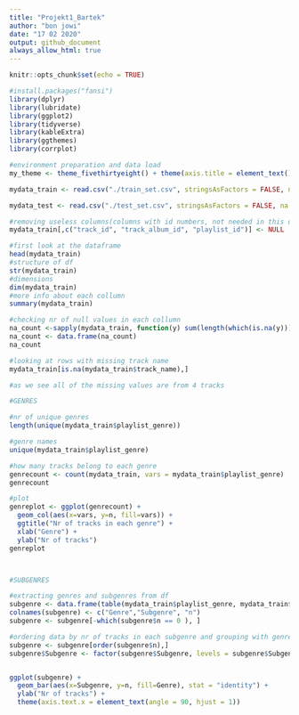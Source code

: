 ```yaml
---
title: "Projekt1_Bartek"
author: "bon jowi"
date: "17 02 2020"
output: github_document
always_allow_html: true
---
```


```r
knitr::opts_chunk$set(echo = TRUE)
```

```r
#install.packages("fansi")
library(dplyr)
library(lubridate)
library(ggplot2)
library(tidyverse)
library(kableExtra)
library(ggthemes)
library(corrplot)
```


```r
#environment preparation and data load
my_theme <- theme_fivethirtyeight() + theme(axis.title = element_text(), axis.title.x = element_text())

mydata_train <- read.csv("./train_set.csv", stringsAsFactors = FALSE, na.strings="")

mydata_test <- read.csv("./test_set.csv", stringsAsFactors = FALSE, na.strings="")
```

```r
#removing useless columns(columns with id numbers, not needed in this data analysis)
mydata_train[,c("track_id", "track_album_id", "playlist_id")] <- NULL

```

```r
#first look at the dataframe
head(mydata_train)
#structure of df
str(mydata_train)
#dimensions
dim(mydata_train)
#more info about each collumn
summary(mydata_train)
```

```r
#checking nr of null values in each collumn
na_count <-sapply(mydata_train, function(y) sum(length(which(is.na(y)))))
na_count <- data.frame(na_count)
na_count

```

```r
#looking at rows with missing track name
mydata_train[is.na(mydata_train$track_name),]

#as we see all of the missing values are from 4 tracks
```

```r
#GENRES

#nr of unique genres
length(unique(mydata_train$playlist_genre))

#genre names
unique(mydata_train$playlist_genre)

#how many tracks belong to each genre
genrecount <- count(mydata_train, vars = mydata_train$playlist_genre)
genrecount

#plot
genreplot <- ggplot(genrecount) +
  geom_col(aes(x=vars, y=n, fill=vars)) +
  ggtitle("Nr of tracks in each genre") +
  xlab("Genre") +
  ylab("Nr of tracks")
genreplot




```


```r
#SUBGENRES

#extracting genres and subgenres from df
subgenre <- data.frame(table(mydata_train$playlist_genre, mydata_train$playlist_subgenre))
colnames(subgenre) <- c("Genre","Subgenre", "n") 
subgenre <- subgenre[-which(subgenre$n == 0 ), ]

#ordering data by nr of tracks in each subgenre and grouping with genres
subgenre <- subgenre[order(subgenre$n),]
subgenre$Subgenre <- factor(subgenre$Subgenre, levels = subgenre$Subgenre[order(subgenre$Genre)])


ggplot(subgenre) +
  geom_bar(aes(x=Subgenre, y=n, fill=Genre), stat = "identity") +
  ylab("Nr of tracks") +
  theme(axis.text.x = element_text(angle = 90, hjust = 1))


```


